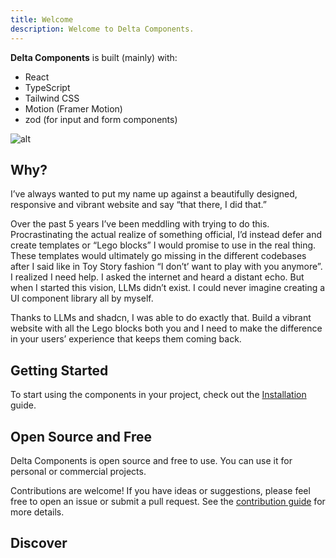 ```yaml
---
title: Welcome
description: Welcome to Delta Components.
---
```


**Delta Components** is built (mainly) with:

- React
- TypeScript
- Tailwind CSS
- Motion (Framer Motion)
- zod (for input and form components)

![alt](/images/ide.webp)

## Why?

I’ve always wanted to put my name up against a beautifully designed, responsive and vibrant website and say “that there, I did that.”

Over the past 5 years I’ve been meddling with trying to do this. Procrastinating the actual realize of something official, I’d instead defer and create templates or “Lego blocks” I would promise to use in the real thing. These templates would ultimately go missing in the different codebases after I said like in Toy Story fashion “I don’t’ want to play with you anymore”. I realized I need help. I asked the internet and heard a distant echo. But when I started this vision, LLMs didn’t exist. I could never imagine creating a UI component library all by myself.

Thanks to LLMs and shadcn, I was able to do exactly that. Build a vibrant website with all the Lego blocks both you and I need to make the difference in your users’ experience that keeps them coming back.

## Getting Started

To start using the components in your project, check out the [Installation](/docs/installation) guide.

## Open Source and Free

Delta Components is open source and free to use. You can use it for personal or commercial projects.

Contributions are welcome! If you have ideas or suggestions, please feel free to open an issue or submit a pull request. See the [contribution guide](https://github.com/pprunty/deltacomponents.dev/blob/main/CONTRIBUTING.md) for more details.

## Discover

<Discover />
